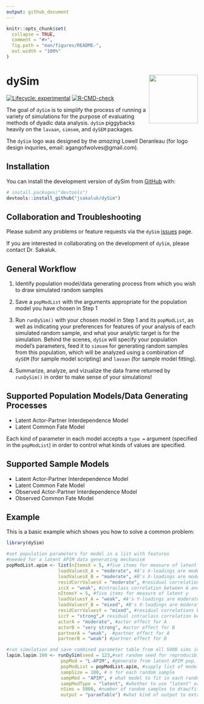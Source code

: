 ```yaml
---
output: github_document
---
```


<!-- README.md is generated from README.Rmd. Please edit that file -->

```r
knitr::opts_chunk$set(
  collapse = TRUE,
  comment = "#>",
  fig.path = "man/figures/README-",
  out.width = "100%"
)
```

# dySim <a href="https://jsakaluk.github.io/dySim/"><img src="man/figures/logo.png" align="right" height="128" /></a>

<!-- badges: start -->
[![Lifecycle: experimental](https://img.shields.io/badge/lifecycle-experimental-orange.svg)](https://lifecycle.r-lib.org/articles/stages.html#experimental)
[![R-CMD-check](https://github.com/jsakaluk/dySim/actions/workflows/R-CMD-check.yaml/badge.svg)](https://github.com/jsakaluk/dySim/actions/workflows/R-CMD-check.yaml)
<!-- badges: end -->

The goal of `dySim` is to simplify the process of running a variety of simulations for the purpose of evaluating methods of dyadic data analysis. `dySim` piggybacks heavily on the `lavaan`, `simsem`, and `dySEM` packages. 

The `dySim` logo was designed by the *amazing* Lowell Deranleau (for logo design inquiries, email: agangofwolves@gmail.com).

## Installation

You can install the development version of dySim from [GitHub](https://github.com/) with:

``` r
# install.packages("devtools")
devtools::install_github("jsakaluk/dySim")
```

## Collaboration and Troubleshooting

Please submit any problems or feature requests via the `dySim` [issues](https://github.com/jsakaluk/dySim/issues) page.

If you are interested in collaborating on the development of `dySim`, please contact Dr. Sakaluk. 

## General Workflow

1. Identify population model/data generating process from which you wish to draw simulated random samples

2. Save a `popModList` with the arguments appropriate for the population model you have chosen in Step 1

3. Run `runDySim()` with your chosen model in Step 1 and its `popModList`, as well as indicating your preferences for features of your analysis of each simulated random sample, and what your analytic target is for the simulation. Behind the scenes, `dySim` will specify your population model's parameters, feed it to `simsem` for generating random samples from this population, which will be analyzed using a combination of `dySEM` (for sample model scripting) and `lavaan` (for sample model fitting). 

4. Summarize, analyze, and vizualize the data frame returned by `runDySim()` in order to make sense of your simulations!

## Supported Population Models/Data Generating Processes

- Latent Actor-Partner Interdependence Model
- Latent Common Fate Model

Each kind of parameter in each model accepts a `type = ` argument (specified in the `popModList`) in order to control what kinds of values are specified. 

## Supported Sample Models
- Latent Actor-Partner Interdependence Model
- Latent Common Fate Model
- Observed Actor-Partner Interdependence Model
- Observed Common Fate Model

## Example

This is a basic example which shows you how to solve a common problem:

```r
library(dySim)

#set population parameters for model in a list with features
#needed for a latent APIM data generating mechanism
popModList.apim <- list(nItemsX = 5, #five items for measure of latent x 
                   loadValuesX_A = "moderate", #A's X-loadings are moderate
                   loadValuesX_B = "moderate", #B's X-loadings are moderate
                   residCorrValuesX = "moderate", #residual correlations between A's and B'x X-indicators
                   iccX = "weak", #intraclass correlation between A and B's latent-Xs
                   nItemsY = 5, #five items for measure of latent y 
                   loadValuesY_A = "weak", #A's Y-loadings are moderate
                   loadValuesY_B = "mixed", #B's X-loadings are moderate
                   residCorrValuesY = "mixed", #residual correlations between A's and B'x X-indicators
                   iccY = "strong",# residual intraclass correlation between A and B's latent-Xs
                   actorA = "moderate", #actor effect for A 
                   actorB = "very strong", #actor effect for B
                   partnerA = "weak",  #partner effect for A
                   partnerB = "weak") #partner effect for B

#run simulation and save combined parameter table from all 5000 sims in a df
lapim.lapim.100 <- runDySim(seed = 123,#set random seed for reproducibility
                    popMod = "L-APIM", #generate from latent APIM pop. mod
                    popModList = popModList.apim, #supply list of model parameters
                    sampSize = 100, # n for each random sample
                    sampMod = "APIM", # what model to fit in each random sample
                    sampModType = "latent", #whether to use "latent" or "observed" version of model to fit in each random sample
                    nSims = 5000, #number of random samples to draw/fit model in
                    output = "paramTable") #what kind of output to extract from each sample's analysis
```

